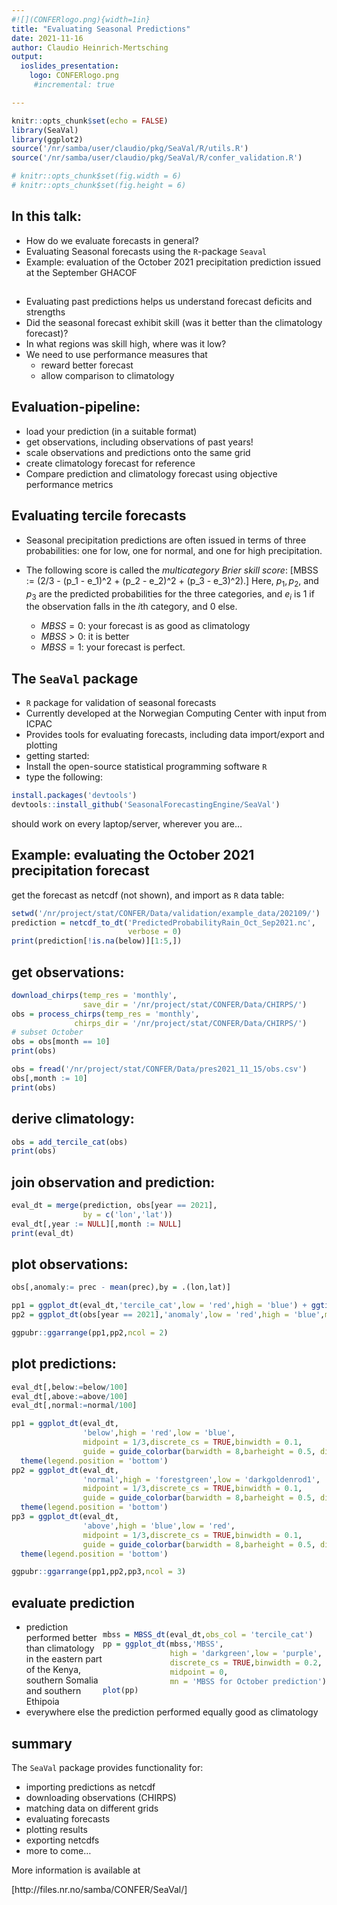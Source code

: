```yaml
---
#![](CONFERlogo.png){width=1in}  
title: "Evaluating Seasonal Predictions"
date: 2021-11-16
author: Claudio Heinrich-Mertsching
output: 
  ioslides_presentation:
    logo: CONFERlogo.png
     #incremental: true

---
```


```r
knitr::opts_chunk$set(echo = FALSE)
library(SeaVal)
library(ggplot2)
source('/nr/samba/user/claudio/pkg/SeaVal/R/utils.R')
source('/nr/samba/user/claudio/pkg/SeaVal/R/confer_validation.R')

# knitr::opts_chunk$set(fig.width = 6)
# knitr::opts_chunk$set(fig.height = 6)

```

## In this talk:

* How do we evaluate forecasts in general?
* Evaluating Seasonal forecasts using the `R`-package `Seaval`
* Example: evaluation of the October 2021 precipitation prediction issued at the September GHACOF


## 

* Evaluating past predictions helps us understand forecast deficits and strengths
* Did the seasonal forecast exhibit skill (was it better than the climatology forecast)?
* In what regions was skill high, where was it low?
* We need to use performance measures that 
  + reward better forecast
  + allow comparison to climatology


## Evaluation-pipeline:

* load your prediction (in a suitable format)
* get observations, including observations of past years!
* scale observations and predictions onto the same grid
* create climatology forecast for reference
* Compare prediction and climatology forecast using objective performance metrics

## Evaluating tercile forecasts

<!-- *  -->
<!-- * The threshold values low, normal and high depend on the local climatology -->
<!-- * Emphasis lies on the category that gets predicted the highest probability, so we could think about evaluating like this: -->
<!-- \[BS_{\max} = (p_{\max}-e_{\max})^2,\] -->
<!-- where $p_{\max}$ is the probability assigned to the maximum probability category (between 0.33 and 1), and $e_{\max} = 1$ if the observation falls into that category and $0$ else.  -->
<!-- * low values of $BS_{\max}$ seem to indicate a good forecast -->

<!-- ## -->
<!-- ```{r, echo=FALSE, out.width="100%", fig.cap=""} -->
<!-- knitr::include_graphics("/nr/project/stat/CONFER/Presentations/CCH/2021-04-12 - time to stuff eval/CounterexampleBSonHighProbCat.PNG") -->
<!-- ``` -->
<!-- * Scores need to be *proper*, meaning that they systematically reward good forecasts. The $BS_\max$ is not proper. -->

<!-- ## -->
* Seasonal precipitation predictions are often issued in terms of three probabilities: one for low, one for normal, and one for high precipitation.

* The following score is called the *multicategory Brier skill score*:
\[MBSS := \frac{3}{2}(2/3 - (p_1 - e_1)^2 + (p_2 - e_2)^2 + (p_3 - e_3)^2).\]
Here, $p_1,p_2,$ and $p_3$ are the predicted probabilities for the three categories, and $e_i$ is 1 if the observation falls in the $i$th category, and 0 else.
  + $MBSS = 0$: your forecast is as good as climatology
  + $MBSS > 0$: it is better
  + $MBSS = 1$: your forecast is perfect.

## The `SeaVal` package

* `R` package for validation of seasonal forecasts 
* Currently developed at the Norwegian Computing Center with input from ICPAC
* Provides tools for evaluating forecasts, including data import/export and plotting
* getting started:
 + Install the open-source statistical programming software `R`
 + type the following:
 ```r
install.packages('devtools')
devtools::install_github('SeasonalForecastingEngine/SeaVal')
```
should work on every laptop/server, wherever you are...

## Example: evaluating the October 2021 precipitation forecast

get the forecast as netcdf (not shown), and import as `R` data table:

```r
setwd('/nr/project/stat/CONFER/Data/validation/example_data/202109/') 
prediction = netcdf_to_dt('PredictedProbabilityRain_Oct_Sep2021.nc',
                          verbose = 0)
print(prediction[!is.na(below)][1:5,])
```


## get observations:

```r
download_chirps(temp_res = 'monthly', 
                save_dir = '/nr/project/stat/CONFER/Data/CHIRPS/')
obs = process_chirps(temp_res = 'monthly',
              chirps_dir = '/nr/project/stat/CONFER/Data/CHIRPS/')
# subset October
obs = obs[month == 10]
print(obs)
```
```r
obs = fread('/nr/project/stat/CONFER/Data/pres2021_11_15/obs.csv')
obs[,month := 10]
print(obs)
```

## derive climatology:

```r
obs = add_tercile_cat(obs)
print(obs)
```

## join observation and prediction:

```r
eval_dt = merge(prediction, obs[year == 2021],
                by = c('lon','lat'))
eval_dt[,year := NULL][,month := NULL]
print(eval_dt)
```

## plot observations:

```r
obs[,anomaly:= prec - mean(prec),by = .(lon,lat)]

pp1 = ggplot_dt(eval_dt,'tercile_cat',low = 'red',high = 'blue') + ggtitle('Observed tercile category')
pp2 = ggplot_dt(obs[year == 2021],'anomaly',low = 'red',high = 'blue',midpoint = 0) + ggtitle('Observed rainfall anomaly')

ggpubr::ggarrange(pp1,pp2,ncol = 2)

```


## plot predictions:
```r

eval_dt[,below:=below/100]
eval_dt[,above:=above/100]
eval_dt[,normal:=normal/100]

pp1 = ggplot_dt(eval_dt,
                'below',high = 'red',low = 'blue',
                midpoint = 1/3,discrete_cs = TRUE,binwidth = 0.1, 
                guide = guide_colorbar(barwidth = 8,barheight = 0.5, direction = 'horizontal',title.position = 'top')) + ggtitle('predicted probability below') +
  theme(legend.position = 'bottom')
pp2 = ggplot_dt(eval_dt,
                'normal',high = 'forestgreen',low = 'darkgoldenrod1',
                midpoint = 1/3,discrete_cs = TRUE,binwidth = 0.1,
                guide = guide_colorbar(barwidth = 8,barheight = 0.5, direction = 'horizontal',title.position = 'top')) + ggtitle('predicted probability normal') + 
  theme(legend.position = 'bottom')
pp3 = ggplot_dt(eval_dt,
                'above',high = 'blue',low = 'red',
                midpoint = 1/3,discrete_cs = TRUE,binwidth = 0.1,
                guide = guide_colorbar(barwidth = 8,barheight = 0.5, direction = 'horizontal',title.position = 'top')) + ggtitle('predicted probability above') + 
  theme(legend.position = 'bottom')

ggpubr::ggarrange(pp1,pp2,pp3,ncol = 3)

```

## evaluate prediction

<div style= "float:right;position: relative; ">
```r
mbss = MBSS_dt(eval_dt,obs_col = 'tercile_cat')
pp = ggplot_dt(mbss,'MBSS',
               high = 'darkgreen',low = 'purple',
               discrete_cs = TRUE,binwidth = 0.2,
               midpoint = 0, 
               mn = 'MBSS for October prediction')
plot(pp)
```
</div>


- prediction performed better than climatology in the eastern part of the Kenya, southern Somalia and southern Ethipoia
- everywhere else the prediction performed equally good as climatology



## summary

The `SeaVal` package provides functionality for:

- importing predictions as netcdf
- downloading observations (CHIRPS)
- matching data on different grids
- evaluating forecasts
- plotting results
- exporting netcdfs
- more to come...



More information is available at 

[http://files.nr.no/samba/CONFER/SeaVal/]

